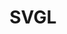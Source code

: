 ---
title: 'SVGL'
description: 'SVGL is a library in a cdn that proposes icons in svg format as reusable web components that through an attribute the tag returns an icon (only if it is available)'
image: 'hero.webp'
preview: 'https://svglogos.vercel.app'
repository: 'https://github.com/carlos-burelo/svgl'
tags: ['nodejs', 'npm', 'cdn', 'svg', 'web', 'components']
stack:
  ts: 100
createdAt: 2021-12-01
---